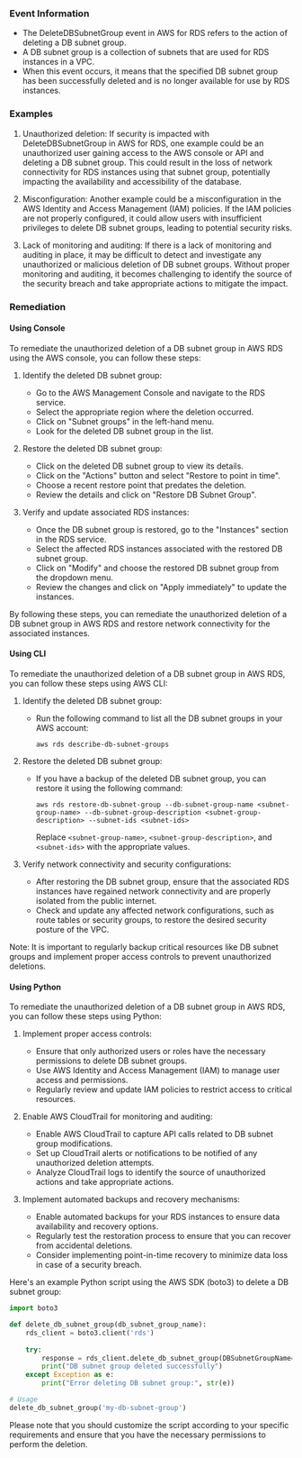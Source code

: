 
### Event Information

- The DeleteDBSubnetGroup event in AWS for RDS refers to the action of deleting a DB subnet group.
- A DB subnet group is a collection of subnets that are used for RDS instances in a VPC.
- When this event occurs, it means that the specified DB subnet group has been successfully deleted and is no longer available for use by RDS instances.


### Examples

1. Unauthorized deletion: If security is impacted with DeleteDBSubnetGroup in AWS for RDS, one example could be an unauthorized user gaining access to the AWS console or API and deleting a DB subnet group. This could result in the loss of network connectivity for RDS instances using that subnet group, potentially impacting the availability and accessibility of the database.

2. Misconfiguration: Another example could be a misconfiguration in the AWS Identity and Access Management (IAM) policies. If the IAM policies are not properly configured, it could allow users with insufficient privileges to delete DB subnet groups, leading to potential security risks.

3. Lack of monitoring and auditing: If there is a lack of monitoring and auditing in place, it may be difficult to detect and investigate any unauthorized or malicious deletion of DB subnet groups. Without proper monitoring and auditing, it becomes challenging to identify the source of the security breach and take appropriate actions to mitigate the impact.

### Remediation

#### Using Console

To remediate the unauthorized deletion of a DB subnet group in AWS RDS using the AWS console, you can follow these steps:

1. Identify the deleted DB subnet group:
   - Go to the AWS Management Console and navigate to the RDS service.
   - Select the appropriate region where the deletion occurred.
   - Click on "Subnet groups" in the left-hand menu.
   - Look for the deleted DB subnet group in the list.

2. Restore the deleted DB subnet group:
   - Click on the deleted DB subnet group to view its details.
   - Click on the "Actions" button and select "Restore to point in time".
   - Choose a recent restore point that predates the deletion.
   - Review the details and click on "Restore DB Subnet Group".

3. Verify and update associated RDS instances:
   - Once the DB subnet group is restored, go to the "Instances" section in the RDS service.
   - Select the affected RDS instances associated with the restored DB subnet group.
   - Click on "Modify" and choose the restored DB subnet group from the dropdown menu.
   - Review the changes and click on "Apply immediately" to update the instances.

By following these steps, you can remediate the unauthorized deletion of a DB subnet group in AWS RDS and restore network connectivity for the associated instances.

#### Using CLI

To remediate the unauthorized deletion of a DB subnet group in AWS RDS, you can follow these steps using AWS CLI:

1. Identify the deleted DB subnet group:
   - Run the following command to list all the DB subnet groups in your AWS account:
     ```
     aws rds describe-db-subnet-groups
     ```

2. Restore the deleted DB subnet group:
   - If you have a backup of the deleted DB subnet group, you can restore it using the following command:
     ```
     aws rds restore-db-subnet-group --db-subnet-group-name <subnet-group-name> --db-subnet-group-description <subnet-group-description> --subnet-ids <subnet-ids>
     ```
     Replace `<subnet-group-name>`, `<subnet-group-description>`, and `<subnet-ids>` with the appropriate values.

3. Verify network connectivity and security configurations:
   - After restoring the DB subnet group, ensure that the associated RDS instances have regained network connectivity and are properly isolated from the public internet.
   - Check and update any affected network configurations, such as route tables or security groups, to restore the desired security posture of the VPC.

Note: It is important to regularly backup critical resources like DB subnet groups and implement proper access controls to prevent unauthorized deletions.

#### Using Python

To remediate the unauthorized deletion of a DB subnet group in AWS RDS, you can follow these steps using Python:

1. Implement proper access controls:
   - Ensure that only authorized users or roles have the necessary permissions to delete DB subnet groups.
   - Use AWS Identity and Access Management (IAM) to manage user access and permissions.
   - Regularly review and update IAM policies to restrict access to critical resources.

2. Enable AWS CloudTrail for monitoring and auditing:
   - Enable AWS CloudTrail to capture API calls related to DB subnet group modifications.
   - Set up CloudTrail alerts or notifications to be notified of any unauthorized deletion attempts.
   - Analyze CloudTrail logs to identify the source of unauthorized actions and take appropriate actions.

3. Implement automated backups and recovery mechanisms:
   - Enable automated backups for your RDS instances to ensure data availability and recovery options.
   - Regularly test the restoration process to ensure that you can recover from accidental deletions.
   - Consider implementing point-in-time recovery to minimize data loss in case of a security breach.

Here's an example Python script using the AWS SDK (boto3) to delete a DB subnet group:

```python
import boto3

def delete_db_subnet_group(db_subnet_group_name):
    rds_client = boto3.client('rds')
    
    try:
        response = rds_client.delete_db_subnet_group(DBSubnetGroupName=db_subnet_group_name)
        print("DB subnet group deleted successfully")
    except Exception as e:
        print("Error deleting DB subnet group:", str(e))

# Usage
delete_db_subnet_group('my-db-subnet-group')
```

Please note that you should customize the script according to your specific requirements and ensure that you have the necessary permissions to perform the deletion.

